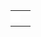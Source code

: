 {{en/Community/Scenarios/Scenarios by size}}

{|
|-
|style="border:none;background:white"|
{{en/Echo}}

|style="border:none;background:white"|
{{en/Land of Floods}}

|-
|style="border:none;background:white"|
{{en/A Mars Odyssey}}

|-
|style="border:none;background:white"|

|-
|}